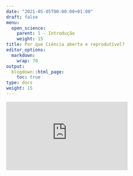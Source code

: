 ---
date: "2021-05-05T00:00:00+01:00"
draft: false
menu:
  open_science:
    parent: 1 - Introdução
    weight: 15
title: Por que Ciência aberta e reprodutível?
editor_options: 
  markdown: 
    wrap: 70
output: 
  blogdown::html_page:
    toc: true
type: docs
weight: 15
---

<iframe width="330" height="186" src="https://www.youtube.com/embed/c-bemNZ-IqA" title="Research Culture is Broken; Open Science can Fix It | Rachael Ainsworth | TEDxMacclesfield" frameborder="0" allow="accelerometer; autoplay; clipboard-write; encrypted-media; gyroscope; picture-in-picture" allowfullscreen></iframe>


